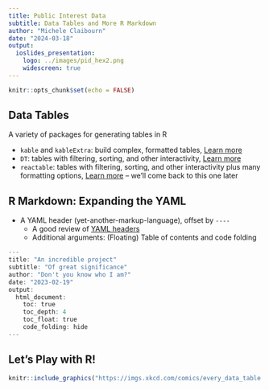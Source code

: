 ```yaml
---
title: Public Interest Data
subtitle: Data Tables and More R Markdown
author: "Michele Claibourn"
date: "2024-03-18"
output: 
  ioslides_presentation:
    logo: ../images/pid_hex2.png
    widescreen: true
---
```


```r
knitr::opts_chunk$set(echo = FALSE)
```

## Data Tables

A variety of packages for generating tables in R

* `kable` and `kableExtra`: build complex, formatted tables, [Learn more](https://cran.r-project.org/web/packages/kableExtra/vignettes/awesome_table_in_html.html)
* `DT`: tables with filtering, sorting, and other interactivity, [Learn more](https://rstudio.github.io/DT/)
* `reactable`: tables with filtering, sorting, and other interactivity plus many formatting options, [Learn more](https://glin.github.io/reactable/index.html) -- we'll come back to this one later

## R Markdown: Expanding the YAML

* A YAML header (yet-another-markup-language), offset by `----`
  - A good review of [YAML headers](https://zsmith27.github.io/rmarkdown_crash-course/lesson-4-yaml-headers.html)
  - Additional arguments: (Floating) Table of contents and code folding
  
```r
---
title: "An incredible project"
subtitle: "Of great significance"
author: "Don't you know who I am?"
date: "2023-02-19"
output:
  html_document:
    toc: true
    toc_depth: 4
    toc_float: true
    code_folding: hide
---
```

## Let's Play with R!

```r
knitr::include_graphics("https://imgs.xkcd.com/comics/every_data_table.png")
```